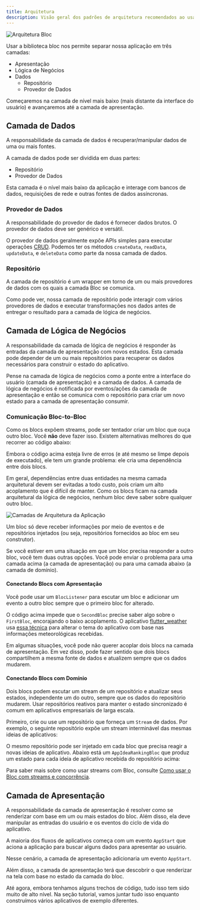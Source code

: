 ```yaml
---
title: Arquitetura
description: Visão geral dos padrões de arquitetura recomendados ao usar bloc.
---
```



![Arquitetura Bloc](~/assets/concepts/bloc_architecture_full.png)

Usar a biblioteca bloc nos permite separar nossa aplicação em três camadas:

- Apresentação
- Lógica de Negócios
- Dados
  - Repositório
  - Provedor de Dados

Começaremos na camada de nível mais baixo (mais distante da interface do usuário) e avançaremos até a camada de apresentação.

## Camada de Dados

A responsabilidade da camada de dados é recuperar/manipular dados de uma ou mais fontes.

A camada de dados pode ser dividida em duas partes:

- Repositório
- Provedor de Dados

Esta camada é o nível mais baixo da aplicação e interage com bancos de dados, requisições de rede e outras fontes de dados assíncronas.

### Provedor de Dados

A responsabilidade do provedor de dados é fornecer dados brutos. O provedor de dados deve ser genérico e versátil.

O provedor de dados geralmente expõe APIs simples para executar operações [CRUD](https://en.wikipedia.org/wiki/Create,_read,_update_and_delete). Podemos ter os métodos `createData`, `readData`, `updateData`, e `deleteData` como parte da nossa camada de dados.

<DataProviderSnippet />

### Repositório

A camada de repositório é um wrapper em torno de um ou mais provedores de dados com os quais a camada Bloc se comunica.

<RepositorySnippet />

Como pode ver, nossa camada de repositório pode interagir com vários provedores de dados e executar transformações nos dados antes de entregar o resultado para a camada de lógica de negócios.

## Camada de Lógica de Negócios

A responsabilidade da camada de lógica de negócios é responder às entradas da camada de apresentação com novos estados. Esta camada pode depender de um ou mais repositórios para recuperar os dados necessários para construir o estado do aplicativo.

Pense na camada de lógica de negócios como a ponte entre a interface do usuário (camada de apresentação) e a camada de dados. A camada de lógica de negócios é notificada por eventos/ações da camada de apresentação e então se comunica com o repositório para criar um novo estado para a camada de apresentação consumir.

<BusinessLogicComponentSnippet />

### Comunicação Bloc-to-Bloc

Como os blocs expõem streams, pode ser tentador criar um bloc que ouça outro bloc. Você **não** deve fazer isso. Existem alternativas melhores do que recorrer ao código abaixo:

<BlocTightCouplingSnippet />

Embora o código acima esteja livre de erros (e até mesmo se limpe depois de executado), ele tem um grande problema: ele cria uma dependência entre dois blocs.

Em geral, dependências entre duas entidades na mesma camada arquitetural devem ser evitadas a todo custo, pois criam um alto acoplamento que é difícil de manter. Como os blocs ficam na camada arquitetural da lógica de negócios, nenhum bloc deve saber sobre qualquer outro bloc.

![Camadas de Arquitetura da Aplicação](~/assets/architecture/architecture.png)

Um bloc só deve receber informações por meio de eventos e de repositórios injetados (ou seja, repositórios fornecidos ao bloc em seu construtor).

Se você estiver em uma situação em que um bloc precisa responder a outro bloc, você tem duas outras opções. Você pode enviar o problema para uma camada acima (a camada de apresentação) ou para uma camada abaixo (a camada de domínio).

#### Conectando Blocs com Apresentação

Você pode usar um `BlocListener` para escutar um bloc e adicionar um evento a outro bloc sempre que o primeiro bloc for alterado.

<BlocLooseCouplingPresentationSnippet />

O código acima impede que o `SecondBloc` precise saber algo sobre o `FirstBloc`, encorajando o baixo acoplamento. O aplicativo [flutter_weather](/pt-br/tutorials/flutter-weather) usa [essa técnica](https://github.com/felangel/bloc/blob/b4c8db938ad71a6b60d4a641ec357905095c3965/examples/flutter_weather/lib/weather/view/weather_page.dart#L38-L42) para alterar o tema do aplicativo com base nas informações meteorológicas recebidas.

Em algumas situações, você pode não querer acoplar dois blocs na camada de apresentação. Em vez disso, pode fazer sentido que dois blocs compartilhem a mesma fonte de dados e atualizem sempre que os dados mudarem.

#### Conectando Blocs com Domínio

Dois blocs podem escutar um stream de um repositório e atualizar seus estados, independente um do outro, sempre que os dados do repositório mudarem. Usar repositórios reativos para manter o estado sincronizado é comum em aplicativos empresariais de larga escala.

Primeiro, crie ou use um repositório que forneça um `Stream` de dados. Por exemplo, o seguinte repositório expõe um stream interminável das mesmas ideias de aplicativos:

<AppIdeasRepositorySnippet />

O mesmo repositório pode ser injetado em cada bloc que precisa reagir a novas ideias de aplicativo. Abaixo está um `AppIdeaRankingBloc` que produz um estado para cada ideia de aplicativo recebida do repositório acima:

<AppIdeaRankingBlocSnippet />

Para saber mais sobre como usar streams com Bloc, consulte [Como usar o Bloc com streams e concorrência](https://verygood.ventures/blog/how-to-use-bloc-with-streams-and-concurrency).

## Camada de Apresentação

A responsabilidade da camada de apresentação é resolver como se renderizar com base em um ou mais estados do bloc. Além disso, ela deve manipular as entradas do usuário e os eventos do ciclo de vida do aplicativo.

A maioria dos fluxos de aplicativos começa com um evento `AppStart` que aciona a aplicação para buscar alguns dados para apresentar ao usuário.

Nesse cenário, a camada de apresentação adicionaria um evento `AppStart`.

Além disso, a camada de apresentação terá que descobrir o que renderizar na tela com base no estado da camada do bloc.

<PresentationComponentSnippet />

Até agora, embora tenhamos alguns trechos de código, tudo isso tem sido muito de alto nível. Na seção tutorial, vamos juntar tudo isso enquanto construímos vários aplicativos de exemplo diferentes.
